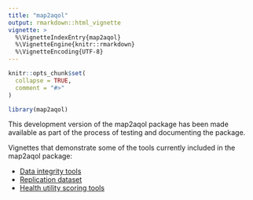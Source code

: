 ```yaml
---
title: "map2aqol"
output: rmarkdown::html_vignette
vignette: >
  %\VignetteIndexEntry{map2aqol}
  %\VignetteEngine{knitr::rmarkdown}
  %\VignetteEncoding{UTF-8}
---
```


```r
knitr::opts_chunk$set(
  collapse = TRUE,
  comment = "#>"
)
```

```r
library(map2aqol)
```
This development version of the map2aqol package has been made available as part of the process of testing and documenting the package. 

Vignettes that demonstrate some of the tools currently included in the map2aqol package:

- [Data integrity tools](TA_Tools_Data_Integrity.html)
- [Replication dataset](TA_Tools_Replication_DS.html)
- [Health utility scoring tools](TA_Tools_Scoring.html)
